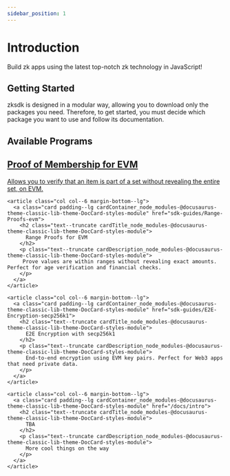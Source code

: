 ```yaml
---
sidebar_position: 1
---
```


# Introduction

Build zk apps using the latest top-notch zk technology in JavaScript!

## Getting Started

zksdk is designed in a modular way, allowing you to download only the packages you need. Therefore, to get started, you must decide which package you want to use and follow its documentation.

## Available Programs
<article class="margin-top--lg">
  <section class="row list_node_modules-@docusaurus-theme-classic-lib-theme-DocCategoryGeneratedIndexPage-styles-module">
    <article class="col col--6 margin-bottom--lg">
      <a class="card padding--lg cardContainer_node_modules-@docusaurus-theme-classic-lib-theme-DocCard-styles-module" href="sdk-guides/Membership-Proofs-evm">
        <h2 class="text--truncate cardTitle_node_modules-@docusaurus-theme-classic-lib-theme-DocCard-styles-module">
          Proof of Membership for EVM
        </h2>
        <p class="text--truncate cardDescription_node_modules-@docusaurus-theme-classic-lib-theme-DocCard-styles-module">
         Allows you to verify that an item is part of a set without revealing the entire set, on EVM.
        </p>
      </a>
    </article>


    <article class="col col--6 margin-bottom--lg">
      <a class="card padding--lg cardContainer_node_modules-@docusaurus-theme-classic-lib-theme-DocCard-styles-module" href="sdk-guides/Range-Proofs-evm">
        <h2 class="text--truncate cardTitle_node_modules-@docusaurus-theme-classic-lib-theme-DocCard-styles-module">
          Range Proofs for EVM
        </h2>
        <p class="text--truncate cardDescription_node_modules-@docusaurus-theme-classic-lib-theme-DocCard-styles-module">
         Prove values are within ranges without revealing exact amounts. Perfect for age verification and financial checks.
        </p>
      </a>
    </article>
    
    <article class="col col--6 margin-bottom--lg">
      <a class="card padding--lg cardContainer_node_modules-@docusaurus-theme-classic-lib-theme-DocCard-styles-module" href="sdk-guides/E2E-Encryption-secp256k1">
        <h2 class="text--truncate cardTitle_node_modules-@docusaurus-theme-classic-lib-theme-DocCard-styles-module">
          E2E Encryption with secp256k1
        </h2>
        <p class="text--truncate cardDescription_node_modules-@docusaurus-theme-classic-lib-theme-DocCard-styles-module">
          End-to-end encryption using EVM key pairs. Perfect for Web3 apps that need private data.
        </p>
      </a>
    </article>

    <article class="col col--6 margin-bottom--lg">
      <a class="card padding--lg cardContainer_node_modules-@docusaurus-theme-classic-lib-theme-DocCard-styles-module" href="/docs/intro">
        <h2 class="text--truncate cardTitle_node_modules-@docusaurus-theme-classic-lib-theme-DocCard-styles-module">
          TBA
        </h2>
        <p class="text--truncate cardDescription_node_modules-@docusaurus-theme-classic-lib-theme-DocCard-styles-module">
          More cool things on the way
        </p>
      </a>
    </article>
  </section>
</article>